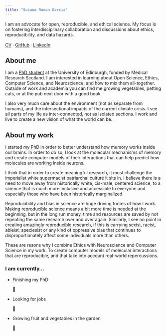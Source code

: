 ```yaml
---
title: "Susana Roman Garcia"
---
```

I am an advocate for open, reproducible, and ethical science. My focus is on fostering interdisciplinary collaboration and discussions about ethics, reproducibility, and data hazards.

```{=html}
  <div class="content">

    <div class="row">

        <div id="title" style="margin-top: 1rem;">

          <div style="font-size: 1em;"><a href="resources/SusanaRG_CV.pdf">CV</a> · <a
              href="https://github.com/Susana465">GitHub</a> · <a
              href="https://www.linkedin.com/in/susana-roman-garcia/">LinkedIn</a></div>

        </div>
      </div>

```

## About me

I am a [PhD student ](projects.qmd#sec-phd) at the University of Edinburgh, funded by Medical Research Scotland. I am interested in learning about Open Science, Ethics, Computer Science, and Neuroscience, and how to mix them all-together. Outside of work and academia you can find me growing vegetables, petting cats, or at the pub next door with a good book. 

I also very much care about the environment (not as separate from humans), and the intersectional impacts of the current climate crisis. I see all parts of my life as inter-connected, not as isolated sections. I work and live to create a new vision of what the world can be.

## About my work

I started my PhD in order to better understand how memory works inside our brains. In order to do so, I look at the molecular mechanisms of memory and create computer models of their interactions that can help predict how molecules are working inside neurons.

I think that in order to create meaningful research, it must challenge the imperialist white supermacist patriarchal culture it sits in. I believe there is a need to move away from historically white, cis-male, centered science, to a science that is much more inclusive and accessible to everyone and especially those who have been historically marginalized.

Reproducibility and bias in science are huge driving forces of how I work. Making reproducible science means a bit more time is needed at the beginning, but in the long run money, time and resources are saved by not repeating the same research over and over again. Similarly, I see no point in creating amazingly reproducible research, if this is carrying sexist, racist, ableist, speciesist or any kind of oppressive bias that continues to disproportionately affect some individuals more than others.

These are resons why I combine Ethics with Neuroscience and Computer Science in my work. To create computer models of molecular interactions that are reproducible, and that take into account real-world repercussions.

### I am currently...

-  Finishing my PhD <p>&#x1F4AA;</p>
-  Looking for jobs<p>&#128064;</p>
-  Growing fruit and vegetables in the garden<p>&#127804;</p>
